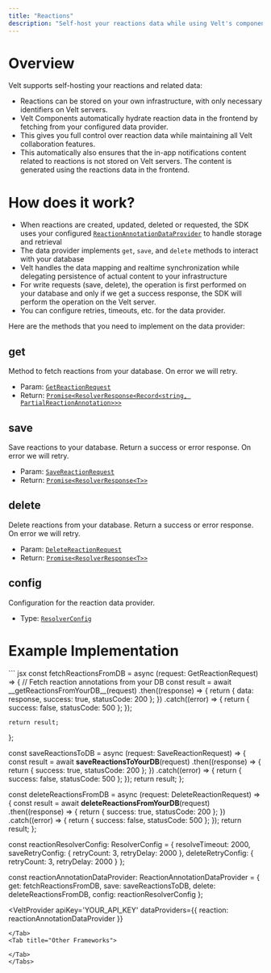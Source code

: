 ```yaml
---
title: "Reactions"
description: "Self-host your reactions data while using Velt's components. Keep reaction storage on your infrastructure with minimal metadata stored on Velt servers."
---
```


# Overview
Velt supports self-hosting your reactions and related data:

- Reactions can be stored on your own infrastructure, with only necessary identifiers on Velt servers.
- Velt Components automatically hydrate reaction data in the frontend by fetching from your configured data provider.
- This gives you full control over reaction data while maintaining all Velt collaboration features.
- This automatically also ensures that the in-app notifications content related to reactions is not stored on Velt servers. The content is generated using the reactions data in the frontend.

# How does it work?
- When reactions are created, updated, deleted or requested, the SDK uses your configured [`ReactionAnnotationDataProvider`](/api-reference/sdk/models/data-models#reactionannotationdataprovider) to handle storage and retrieval
- The data provider implements `get`, `save`, and `delete` methods to interact with your database
- Velt handles the data mapping and realtime synchronization while delegating persistence of actual content to your infrastructure
- For write requests (save, delete), the operation is first performed on your database and only if we get a success response, the SDK will perform the operation on the Velt server.
- You can configure retries, timeouts, etc. for the data provider.


Here are the methods that you need to implement on the data provider:
## get
Method to fetch reactions from your database. On error we will retry.
- Param: [`GetReactionRequest`](/api-reference/sdk/models/api-request-objects#getreactionrequest)
- Return: [`Promise<ResolverResponse<Record<string, PartialReactionAnnotation>>>`](/api-reference/sdk/models/data-models#resolverresponse)

## save
Save reactions to your database. Return a success or error response. On error we will retry.
- Param: [`SaveReactionRequest`](/api-reference/sdk/models/api-request-objects#savereactionrequest)
- Return: [`Promise<ResolverResponse<T>>`](/api-reference/sdk/models/data-models#resolverresponse)

## delete
Delete reactions from your database. Return a success or error response. On error we will retry.
- Param: [`DeleteReactionRequest`](/api-reference/sdk/models/api-request-objects#deletereactionrequest)
- Return: [`Promise<ResolverResponse<T>>`](/api-reference/sdk/models/data-models#resolverresponse)

## config
Configuration for the reaction data provider.
- Type: [`ResolverConfig`](/api-reference/sdk/models/data-models#resolverconfig)

# Example Implementation

<Tabs>
<Tab title="React / Next.js">
``` jsx
const fetchReactionsFromDB = async (request: GetReactionRequest) => {
    // Fetch reaction annotations from your DB
    const result = await __getReactionsFromYourDB__(request)
      .then((response) => {
        return { data: response, success: true, statusCode: 200 };
      })
      .catch((error) => {
        return { success: false, statusCode: 500 };
      });

    return result;
};

const saveReactionsToDB = async (request: SaveReactionRequest) => {
    const result = await __saveReactionsToYourDB__(request)
      .then((response) => {
        return { success: true, statusCode: 200 };
      })
      .catch((error) => {
        return { success: false, statusCode: 500 };
    });
    return result;
};

const deleteReactionsFromDB = async (request: DeleteReactionRequest) => {
    const result = await __deleteReactionsFromYourDB__(request)
      .then((response) => {
        return { success: true, statusCode: 200 };
      })
      .catch((error) => {
        return { success: false, statusCode: 500 };
    });
    return result;
};

const reactionResolverConfig: ResolverConfig = {
    resolveTimeout: 2000,
    saveRetryConfig: {
        retryCount: 3,
        retryDelay: 2000
    },
    deleteRetryConfig: {
        retryCount: 3,
        retryDelay: 2000
    }
};


const reactionAnnotationDataProvider: ReactionAnnotationDataProvider = {
    get: fetchReactionsFromDB,
    save: saveReactionsToDB,
    delete: deleteReactionsFromDB,
    config: reactionResolverConfig
};

<VeltProvider 
    apiKey='YOUR_API_KEY'
    dataProviders={{
        reaction: reactionAnnotationDataProvider
    }}
>
</VeltProvider>

```
</Tab>
<Tab title="Other Frameworks">

</Tab>
</Tabs>